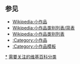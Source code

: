 {{hiddencat}}
==参见==
*[[Wikipedia:小作品|Wikipedia:小作品]]
*[[Wikipedia:小作品类别列表/简表|Wikipedia:小作品类别列表/简表]]
*[[Wikipedia:小作品类别列表|Wikipedia:小作品类别列表]]
*[[:Category:小作品|:Category:小作品]]
*[[:Category:小作品模板|:Category:小作品模板]]


[[Category:小作品类别|*]]
[[Category:需要关注的维基百科分类|]]